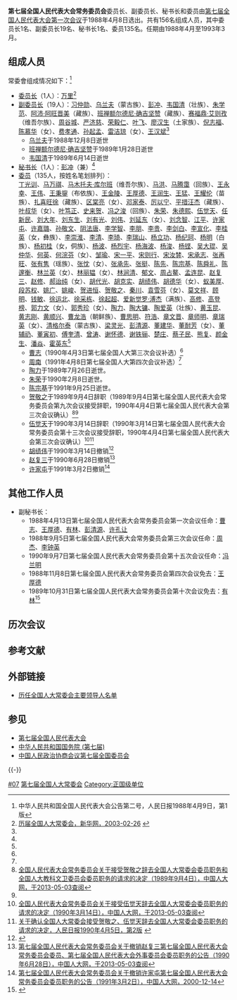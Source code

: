 '''第七届全国人民代表大会常务委员会'''委员长、副委员长、秘书长和委员由[[第七届全国人民代表大会第一次会议|第七届全国人民代表大会第一次会议]]于1988年4月8日选出。共有156名组成人员，其中委员长1名、副委员长19名、秘书长1名、委员135名。任期由1988年4月至1993年3月。

== 组成人员 ==
常委會组成情况如下：<ref>中华人民共和国全国人民代表大会公告第二号，人民日报1988年4月9日，第1版</ref>
* [[全国人民代表大会常务委员会委员长|委员长]]（1人）：[[万里|万里]]<ref name=xinhua>[http://news.xinhuanet.com/ziliao/2003-02/26/content_745480_7.htm 历届全国人大常委会，新华网，2003-02-26] {{webarchive|url=https://web.archive.org/web/20140428100617/http://news.xinhuanet.com/ziliao/2003-02/26/content_745480_7.htm |date=2014-04-28 }}</ref>
* [[全国人民代表大会常务委员会副委员长|副委员长]]（19人）：[[习仲勋|习仲勋]]、[[乌兰夫|乌兰夫]]（蒙古族）、[[彭冲|彭冲]]、[[韦国清|韦国清]]（壮族）、[[朱学范|朱学范]]、[[阿沛·阿旺晋美|阿沛·阿旺晋美]]（藏族）、[[班禅额尔德尼·确吉坚赞|班禅额尔德尼·确吉坚赞]]（藏族）、[[赛福鼎·艾则孜|赛福鼎·艾则孜]]（维吾尔族）、[[周谷城|周谷城]]、[[严济慈|严济慈]]、[[荣毅仁|荣毅仁]]、[[叶飞|叶飞]]、[[廖汉生|廖汉生]]（土家族）、[[倪志福|倪志福]]、[[陈慕华|陈慕华]]（女）、[[费孝通|费孝通]]、[[孙起孟|孙起孟]]、[[雷洁琼|雷洁琼]]（女）、[[王汉斌|王汉斌]]<ref name=xinhua/>
**[[乌兰夫|乌兰夫]]于1988年12月8日逝世
**[[班禅额尔德尼·确吉坚赞|班禅额尔德尼·确吉坚赞]]于1989年1月28日逝世
**[[韦国清|韦国清]]于1989年6月14日逝世
*[[全国人民代表大会常务委员会秘书长|秘书长]]（1人）：[[彭冲|彭冲]]（兼）<ref name=xinhua/>
*[[全国人民代表大会常务委员会委员|委员]]（135人，按姓名笔划排列）：<br>[[丁光训|丁光训]]、[[马万祺|马万祺]]、[[马木托夫·库尔班|马木托夫·库尔班]]（维吾尔族）、[[马洪|马洪]]、[[马腾霭|马腾霭]]（回族）、[[王永幸|王永幸]]、[[王伟|王伟]]、[[王秉鋆|王秉鋆]]（布依族）、[[王金陵|王金陵]]、[[王厚德|王厚德]]、[[王润生|王润生]]、[[王猛|王猛]]、[[王耀伦|王耀伦]]（苗族）、[[扎喜旺徐|扎喜旺徐]]（藏族）、[[区棠亮|区棠亮]]（女）、[[邓家泰|邓家泰]]、[[厉以宁|厉以宁]]、[[平措汪杰|平措汪杰]]（藏族）、[[叶叔华|叶叔华]]（女）、[[叶笃正|叶笃正]]、[[史来贺|史来贺]]、[[冯之浚|冯之浚]]（回族）、[[朱荣_(1918年)|朱荣]]、[[朱德熙|朱德熙]]、[[伍觉天|伍觉天]]、[[任新民|任新民]]、[[刘大年|刘大年]]、[[刘东生_(1917年)|刘东生]]、[[刘有光|刘有光]]、[[刘伟|刘伟]]、[[刘延东|刘延东]]（女）、[[刘念智|刘念智]]、[[江平|江平]]、[[许家屯|许家屯]]、[[许嘉璐|许嘉璐]]、[[孙敬文|孙敬文]]、[[阴法唐|阴法唐]]、[[李学智_(1923年)|李学智]]、[[李朋_(1921年)|李朋]]、[[李贵_(中共中央统战部)|李贵]]、[[李剑白|李剑白]]、[[李宣化|李宣化]]、[[李桂英|李桂英]]（女，彝族）、[[李崇淮|李崇淮]]、[[李清|李清]]、[[李琦_(磁县)|李琦]]、[[李瑞山|李瑞山]]、[[杨立功|杨立功]]、[[杨纪珂|杨纪珂]]、[[杨明|杨明]]（白族）、[[杨初桂|杨初桂]]（女，侗族）、[[杨波|杨波]]、[[杨烈宇|杨烈宇]]、[[杨海波|杨海波]]、[[杨浚|杨浚]]、[[杨铿|杨铿]]、[[吴大琨|吴大琨]]、[[吴仲华|吴仲华]]、[[何英|何英]]、[[何浣芬|何浣芬]]（女）、[[邹瑜|邹瑜]]、[[宋一平_(政治人物)|宋一平]]、[[宋则行|宋则行]]、[[宋汝棼|宋汝棼]]、[[宋承志|宋承志]]、[[张再旺|张再旺]]、[[张有隽|张有隽]]（瑶族）、[[张忱|张忱]]（女）、[[张承先|张承先]]、[[张挺|张挺]]、[[陈先|陈先]]、[[陈宗基|陈宗基]]、[[陈舜礼|陈舜礼]]、[[陈邃衡|陈邃衡]]、[[林兰英|林兰英]]（女）、[[林丽韫|林丽韫]]（女）、[[林涧清|林涧清]]、[[郁文_(中国社会科学院副院长)|郁文]]、[[周占鳌|周占鳌]]、[[孟连昆|孟连昆]]、[[赵复三|赵复三]]、[[赵修|赵修]]、[[郝诒纯|郝诒纯]]（女）、[[胡代光|胡代光]]、[[胡克实|胡克实]]、[[胡绩伟|胡绩伟]]、[[胡德华|胡德华]]（女）、[[蚁美厚|蚁美厚]]、[[段苏权|段苏权]]、[[姚广|姚广]]、[[姚峻_(政治人物)|姚峻]]、[[贺进恒|贺进恒]]、[[贺敬之|贺敬之]]、[[秦川|秦川]]、[[袁雪芬|袁雪芬]]（女）、[[莫文祥|莫文祥]]、[[顾明_(1919年)|顾明]]、[[钱敏|钱敏]]、[[徐运北|徐运北]]、[[徐采栋|徐采栋]]、[[徐起超|徐起超]]、[[爱新觉罗·溥杰|爱新觉罗·溥杰]]（满族）、[[高修_(1918年)|高修]]、[[高登榜_(中办)|高登榜]]、[[郭力文|郭力文]]（女）、[[郭秀珍|郭秀珍]]（女）、[[陶力|陶力]]、[[陶大镛|陶大镛]]、[[陶爱英|陶爱英]]（壮族）、[[黄玉昆|黄玉昆]]、[[黄志刚|黄志刚]]、[[黄顺兴|黄顺兴]]、[[曹龙浩|曹龙浩]]（朝鲜族）、[[曹思明|曹思明]]、[[符浩|符浩]]、[[章文晋|章文晋]]、[[章师明|章师明]]、[[章瑞英|章瑞英]]（女）、[[清格尔泰|清格尔泰]]（蒙古族）、[[梁灵光|梁灵光]]、[[彭清源|彭清源]]、[[董建华_(中医)|董建华]]、[[董耐芳|董耐芳]]（女）、[[董辅礽|董辅礽]]、[[董寅初|董寅初]]、[[傅奎清|傅奎清]]、[[曾涛|曾涛]]、[[谢怀德_(1915年)|谢怀德]]、[[谢铁骊|谢铁骊]]、[[楚庄|楚庄]]、[[蔡子民|蔡子民]]、[[熊复|熊复]]、[[颜金生|颜金生]]、[[潘焱|潘焱]]、[[霍英东|霍英东]]<ref name=xinhua/>
**[[曹志|曹志]]（1990年4月3日第七届全国人大第三次会议补选）<ref name=xinhua/>
**[[周南_(新华社社长)|周南]]（1991年4月8日第七届全国人大第四次会议补选）<ref name=xinhua/>
**[[陶力|陶力]]于1989年7月26日逝世。
**[[朱荣_(1918年)|朱荣]]于1990年2月8日逝世。
**[[陈宗基|陈宗基]]于1991年9月25日逝世。
**[[贺敬之|贺敬之]]于1989年9月4日辞职（1989年9月4日第七届全国人民代表大会常务委员会第九次会议接受辞职，1990年4月4日第七届全国人民代表大会第三次会议确认）<ref>[http://www.npc.gov.cn/wxzl/gongbao/1989-09/04/content_1481198.htm 全国人民代表大会常务委员会关于接受贺敬之辞去全国人大常委会委员职务和全国人大教科文卫委员会委员职务的请求的决定（1989年9月4日），中国人大网，于2013-05-03查阅]</ref><ref name=jieshou/>
**[[伍觉天|伍觉天]]于1990年3月14日辞职（1990年3月14日第七届全国人民代表大会常务委员会第十三次会议接受辞职，1990年4月4日第七届全国人民代表大会第三次会议确认）<ref>[http://www.npc.gov.cn/wxzl/gongbao/1990-03/14/content_1479185.htm 全国人民代表大会常务委员会关于接受伍觉天辞去全国人大常委会委员职务的请求的决定（1990年3月14日），中国人大网，于2013-05-03查阅]</ref><ref name=jieshou>[http://news.xinhuanet.com/ziliao/2004-10/19/content_2110364.htm 关于确认全国人大常委会接受贺敬之、伍觉天辞去全国人大常委会委员职务的请求的决定，人民日报1990年4月5日，第2版] {{webarchive|url=https://web.archive.org/web/20080229162221/http://news.xinhuanet.com/ziliao/2004-10/19/content_2110364.htm |date=2008年2月29日 }}</ref>
**[[胡绩伟|胡绩伟]]于1990年3月14日撤销<ref>{{Cite web |url=http://www.npc.gov.cn/wxzl/wxzl/2000-12/14/content_2412.htm |title=第七届全国人民代表大会常务委员会关于撤销胡绩伟第七届全国人民代表大会常务委员会委员、第七届全国人民代表大会教育科学文化卫生委员会副主任委员职务的公告（1990年3月14日），中国人大网，2000-12-14 |accessdate=2013-05-03 |archive-date=2012-11-21 |archive-url=https://web.archive.org/web/20121121022225/http://www.npc.gov.cn/wxzl/wxzl/2000-12/14/content_2412.htm |dead-url=no }}</ref>
**[[赵复三|赵复三]]于1990年6月28日撤销<ref>[http://www.npc.gov.cn/wxzl/gongbao/1990-06/28/content_1479143.htm 第七届全国人民代表大会常务委员会关于撤销赵复三第七届全国人民代表大会常务委员会委员、第七届全国人民代表大会外事委员会委员职务的公告（1990年6月28日），中国人大网，于2013-05-03查阅]</ref>
**[[许家屯|许家屯]]于1991年3月2日撤销<ref>[http://www.npc.gov.cn/wxzl/wxzl/2000-12/14/content_2529.htm 第七届全国人民代表大会常务委员会关于撤销许家屯第七届全国人民代表大会常务委员会委员职务的公告（1991年3月2日），中国人大网，2000-12-14]</ref>

== 其他工作人员 ==
*副秘书长：
**1988年4月13日第七届全国人民代表大会常务委员会第一次会议任命：[[曹志|曹志]]、[[王厚德|王厚德]]、[[有林|有林]]、[[彭清源|彭清源]]、[[许孔让|许孔让]]
**1988年9月5日第七届全国人民代表大会常务委员会第三次会议任命：[[周杰_(中办)|周杰]]、[[李钟英|李钟英]]
**1990年9月7日第七届全国人民代表大会常务委员会第十五次会议任命：[[冯兰明|冯兰明]]
**1988年11月8日第七届全国人民代表大会常务委员会第四次会议免去：[[王厚德|王厚德]]
**1989年10月31日第七届全国人民代表大会常务委员会第十次会议免去：[[有林|有林]]<ref>{{Cite web |url=http://www.npc.gov.cn/wxzl/wxzl/2001-08/17/content_141006.htm |title=第七届全国人民代表大会常务委员会副秘书长名单，中国人大网，2001-08-17 |accessdate=2013-05-03 |archive-date=2016-03-05 |archive-url=https://web.archive.org/web/20160305224911/http://www.npc.gov.cn/wxzl/wxzl/2001-08/17/content_141006.htm |dead-url=no }}</ref>

== 历次会议 ==

== 参考文献 ==
{{reflist}}

== 外部链接 ==
* [http://politics.people.com.cn/GB/shizheng/252/9667/9685/6586128.html 历任全国人大常委会主要领导人名单] {{Wayback|url=http://politics.people.com.cn/GB/shizheng/252/9667/9685/6586128.html |date=20110428051123 }}

== 参见 ==
{{Portal box|中华人民共和国|政治|历史}}
* [[第七届全国人民代表大会|第七届全国人民代表大会]]
* [[中华人民共和国国务院_(第七届)|中华人民共和国国务院 (第七届)]]
* [[中国人民政治协商会议第七届全国委员会|中国人民政治协商会议第七届全国委员会]]

{{-}}
{{NPC}}

[[Category:历届全国人大常委会|#07]]
[[Category:第七届全国人大常委会|]]
[[Category:正国级单位|Category:正国级单位]]